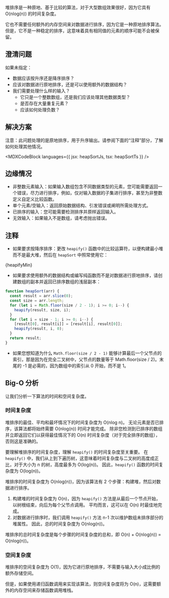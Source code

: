 

堆排序是一种原地、基于比较的算法，对于大型数组效果很好，因为它具有 O(nlog(n)) 的时间复杂度。

它也不需要任何额外的内存空间来对数据进行排序，因为它是一种原地排序算法。但是，它不是一种稳定的排序，这意味着具有相同值的元素的顺序可能不会被保留。

## 澄清问题

如果未指定：

* 数据应该按升序还是降序排序？
* 应该对数据进行原地排序，还是可以使用额外的数据结构？
* 我们需要处理什么样的输入？
  * 它只是一个整数数组，还是我们应该处理其他数据类型？
  * 是否存在大量重复元素？
  * 应该如何处理负数？

## 解决方案

注意：此问题处理的是原地排序，用于升序输出。请参阅下面的“注释”部分，了解如何处理其他情况。

<MDXCodeBlock languages={{ jsx: heapSortJs, tsx: heapSortTs }} />

## 边缘情况

* 非整数元素输入：如果输入数组包含不同数据类型的元素，您可能需要返回一个错误，尽力进行排序，例如，仅对输入数据的子集进行排序，甚至为非整数定义自定义比较函数。
* 单个元素/空输入：返回原始数据结构、引发错误或阐明所需处理方式。
* 已排序的输入：您可能需要检测排序并原样返回输入。
* 无效输入：如果输入不是数组，请考虑抛出错误。

## 注释

* 如果要求按降序排序：更改 `heapify()` 函数中的比较运算符，以便构建最小堆而不是最大堆，然后在 `heapSort` 中照常使用它：

<MDXCodeBlock>
  {heapifyMin}
</MDXCodeBlock>

* 如果要求使用额外的数据结构或编写纯函数而不是对数据进行原地排序，请创建数组的副本并返回已排序数组的浅层副本：

```js
function heapSort(arr) {
  const result = arr.slice(0);
  const size = arr.length;
  for (let i = Math.floor(size / 2 - 1); i >= 0; i--) {
    heapify(result, size, i);
  }
  for (let i = size - 1; i >= 0; i--) {
    [result[0], result[i]] = [result[i], result[0]];
    heapify(result, i, 0);
  }
  return result;
}
```

* 如果您想知道为什么 `Math.floor(size / 2 - 1)` 能够计算最后一个父节点的索引，那是因为在完全二叉树中，父节点的数量等于 Math.floor(size / 2)。末尾的 -1 是必需的，因为数组中的索引从 0 开始，而不是 1。

## Big-O 分析

让我们分析一下算法的时间和空间复杂度。

### 时间复杂度

堆排序的最佳、平均和最坏情况下的时间复杂度为 O(nlog n)。 无论元素是否已排序，该算法都将始终需要 O(nlog(n)) 时间才能完成。 除非您检测到已排序的数组并立即返回它们以获得最佳情况下的 O(n) 时间复杂度（对于完全排序的数组），否则这是准确的。

要理解堆排序的时间复杂度，理解 `heapify()` 的时间复杂度至关重要。 在 `heapify()` 中，我们从上到下遍历树，这意味着时间复杂度与二叉树的高度成正比，对于大小为 n 的树，高度最多为 O(log(n))。 因此，`heapify()` 函数的时间复杂度为 O(log(n))。

堆排序的时间复杂度为 O(nlog(n))，因为该算法有 2 个步骤：构建堆，然后对数据进行排序。

1. 构建堆的时间复杂度为 O(n)，因为 `heapify()` 方法是从最后一个节点开始，以树根结束，向后为每个父节点调用。 平均而言，这可以在 O(n) 时最佳地完成。
2. 对数据进行排序时，我们调用 `heapify()` 方法 n-1 次以维护数组未排序部分的堆属性。 因此，总的时间复杂度为 O(nlog(n))。

堆排序的总时间复杂度是每个步骤的时间复杂度的总和，即 O(n) + O(nlog(n)) = O(nlog(n))。

### 空间复杂度

堆排序的空间复杂度为 O(1)，因为它进行原地排序，不需要与输入大小成比例的额外存储空间。

但是，如果使用递归函数调用来实现该算法，则空间复杂度将为 O(n)，这需要额外的内存空间来存储函数调用堆栈。
